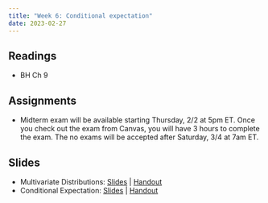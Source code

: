 ```yaml
---
title: "Week 6: Conditional expectation"
date: 2023-02-27
---
```



## Readings 

- BH Ch 9

## Assignments

- Midterm exam will be available starting Thursday, 2/2 at 5pm ET. Once you check out the exam from Canvas, you will have 3 hours to complete the exam. The no exams will be accepted after Saturday, 3/4 at 7am ET.     


## Slides

- Multivariate Distributions: [Slides](/files/slides/06_multivariate.pdf) | [Handout](/files/slides/06_multivariate_handout.pdf)
- Conditional Expectation: [Slides](/files/slides/07_cond_exp.pdf) | [Handout](/files/slides/07_cond_exp_handout.pdf)
